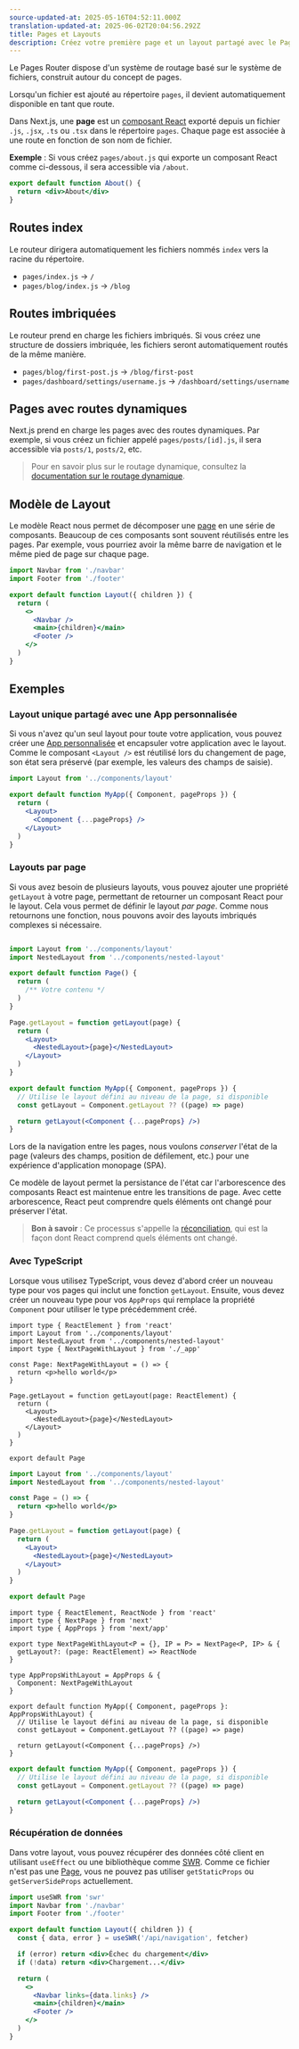```yaml
---
source-updated-at: 2025-05-16T04:52:11.000Z
translation-updated-at: 2025-06-02T20:04:56.292Z
title: Pages et Layouts
description: Créez votre première page et un layout partagé avec le Pages Router.
---
```


Le Pages Router dispose d'un système de routage basé sur le système de fichiers, construit autour du concept de pages.

Lorsqu'un fichier est ajouté au répertoire `pages`, il devient automatiquement disponible en tant que route.

Dans Next.js, une **page** est un [composant React](https://react.dev/learn/your-first-component) exporté depuis un fichier `.js`, `.jsx`, `.ts` ou `.tsx` dans le répertoire `pages`. Chaque page est associée à une route en fonction de son nom de fichier.

**Exemple** : Si vous créez `pages/about.js` qui exporte un composant React comme ci-dessous, il sera accessible via `/about`.

```jsx
export default function About() {
  return <div>About</div>
}
```

## Routes index

Le routeur dirigera automatiquement les fichiers nommés `index` vers la racine du répertoire.

- `pages/index.js` → `/`
- `pages/blog/index.js` → `/blog`

## Routes imbriquées

Le routeur prend en charge les fichiers imbriqués. Si vous créez une structure de dossiers imbriquée, les fichiers seront automatiquement routés de la même manière.

- `pages/blog/first-post.js` → `/blog/first-post`
- `pages/dashboard/settings/username.js` → `/dashboard/settings/username`

## Pages avec routes dynamiques

Next.js prend en charge les pages avec des routes dynamiques. Par exemple, si vous créez un fichier appelé `pages/posts/[id].js`, il sera accessible via `posts/1`, `posts/2`, etc.

> Pour en savoir plus sur le routage dynamique, consultez la [documentation sur le routage dynamique](/docs/pages/building-your-application/routing/dynamic-routes).

## Modèle de Layout

Le modèle React nous permet de décomposer une [page](/docs/pages/building-your-application/routing/pages-and-layouts) en une série de composants. Beaucoup de ces composants sont souvent réutilisés entre les pages. Par exemple, vous pourriez avoir la même barre de navigation et le même pied de page sur chaque page.

```jsx filename="components/layout.js"
import Navbar from './navbar'
import Footer from './footer'

export default function Layout({ children }) {
  return (
    <>
      <Navbar />
      <main>{children}</main>
      <Footer />
    </>
  )
}
```

## Exemples

### Layout unique partagé avec une App personnalisée

Si vous n'avez qu'un seul layout pour toute votre application, vous pouvez créer une [App personnalisée](/docs/pages/building-your-application/routing/custom-app) et encapsuler votre application avec le layout. Comme le composant `<Layout />` est réutilisé lors du changement de page, son état sera préservé (par exemple, les valeurs des champs de saisie).

```jsx filename="pages/_app.js"
import Layout from '../components/layout'

export default function MyApp({ Component, pageProps }) {
  return (
    <Layout>
      <Component {...pageProps} />
    </Layout>
  )
}
```

### Layouts par page

Si vous avez besoin de plusieurs layouts, vous pouvez ajouter une propriété `getLayout` à votre page, permettant de retourner un composant React pour le layout. Cela vous permet de définir le layout _par page_. Comme nous retournons une fonction, nous pouvons avoir des layouts imbriqués complexes si nécessaire.

```jsx filename="pages/index.js"

import Layout from '../components/layout'
import NestedLayout from '../components/nested-layout'

export default function Page() {
  return (
    /** Votre contenu */
  )
}

Page.getLayout = function getLayout(page) {
  return (
    <Layout>
      <NestedLayout>{page}</NestedLayout>
    </Layout>
  )
}
```

```jsx filename="pages/_app.js"
export default function MyApp({ Component, pageProps }) {
  // Utilise le layout défini au niveau de la page, si disponible
  const getLayout = Component.getLayout ?? ((page) => page)

  return getLayout(<Component {...pageProps} />)
}
```

Lors de la navigation entre les pages, nous voulons _conserver_ l'état de la page (valeurs des champs, position de défilement, etc.) pour une expérience d'application monopage (SPA).

Ce modèle de layout permet la persistance de l'état car l'arborescence des composants React est maintenue entre les transitions de page. Avec cette arborescence, React peut comprendre quels éléments ont changé pour préserver l'état.

> **Bon à savoir** : Ce processus s'appelle la [réconciliation](https://react.dev/learn/preserving-and-resetting-state), qui est la façon dont React comprend quels éléments ont changé.

### Avec TypeScript

Lorsque vous utilisez TypeScript, vous devez d'abord créer un nouveau type pour vos pages qui inclut une fonction `getLayout`. Ensuite, vous devez créer un nouveau type pour vos `AppProps` qui remplace la propriété `Component` pour utiliser le type précédemment créé.

```tsx filename="pages/index.tsx" switcher
import type { ReactElement } from 'react'
import Layout from '../components/layout'
import NestedLayout from '../components/nested-layout'
import type { NextPageWithLayout } from './_app'

const Page: NextPageWithLayout = () => {
  return <p>hello world</p>
}

Page.getLayout = function getLayout(page: ReactElement) {
  return (
    <Layout>
      <NestedLayout>{page}</NestedLayout>
    </Layout>
  )
}

export default Page
```

```jsx filename="pages/index.js" switcher
import Layout from '../components/layout'
import NestedLayout from '../components/nested-layout'

const Page = () => {
  return <p>hello world</p>
}

Page.getLayout = function getLayout(page) {
  return (
    <Layout>
      <NestedLayout>{page}</NestedLayout>
    </Layout>
  )
}

export default Page
```

```tsx filename="pages/_app.tsx" switcher
import type { ReactElement, ReactNode } from 'react'
import type { NextPage } from 'next'
import type { AppProps } from 'next/app'

export type NextPageWithLayout<P = {}, IP = P> = NextPage<P, IP> & {
  getLayout?: (page: ReactElement) => ReactNode
}

type AppPropsWithLayout = AppProps & {
  Component: NextPageWithLayout
}

export default function MyApp({ Component, pageProps }: AppPropsWithLayout) {
  // Utilise le layout défini au niveau de la page, si disponible
  const getLayout = Component.getLayout ?? ((page) => page)

  return getLayout(<Component {...pageProps} />)
}
```

```jsx filename="pages/_app.js" switcher
export default function MyApp({ Component, pageProps }) {
  // Utilise le layout défini au niveau de la page, si disponible
  const getLayout = Component.getLayout ?? ((page) => page)

  return getLayout(<Component {...pageProps} />)
}
```

### Récupération de données

Dans votre layout, vous pouvez récupérer des données côté client en utilisant `useEffect` ou une bibliothèque comme [SWR](https://swr.vercel.app/). Comme ce fichier n'est pas une [Page](/docs/pages/building-your-application/routing/pages-and-layouts), vous ne pouvez pas utiliser `getStaticProps` ou `getServerSideProps` actuellement.

```jsx filename="components/layout.js"
import useSWR from 'swr'
import Navbar from './navbar'
import Footer from './footer'

export default function Layout({ children }) {
  const { data, error } = useSWR('/api/navigation', fetcher)

  if (error) return <div>Échec du chargement</div>
  if (!data) return <div>Chargement...</div>

  return (
    <>
      <Navbar links={data.links} />
      <main>{children}</main>
      <Footer />
    </>
  )
}
```